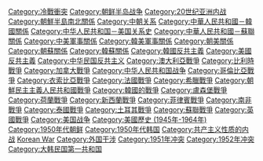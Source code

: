 {{Catnav|頁面分類|各種主題的頁面分類|各種主題的歷史|軍事史|战争}}
{{Catnav|頁面分類|历史|各國歷史|朝鮮半島歷史}}
{{Catnav|頁面分類|社会|战争}}
{{Commonscat|Korean War}}
{{Catmore}}
{{DEFAULTSORT:Korea}}
[[Category:冷戰衝突|Category:冷戰衝突]]
[[Category:朝鲜半岛战争|Category:朝鲜半岛战争]]
[[Category:20世纪亚洲内战|Category:20世纪亚洲内战]]
[[Category:朝鮮半島南北關係|Category:朝鮮半島南北關係]]
[[Category:中朝关系|Category:中朝关系]]
[[Category:中華人民共和國－韓國關係|Category:中華人民共和國－韓國關係]]
[[Category:中华人民共和国－美国关系史|Category:中华人民共和国－美国关系史]]
[[Category:中華人民共和國－蘇聯關係|Category:中華人民共和國－蘇聯關係]]
[[Category:中美軍事關係|Category:中美軍事關係]]
[[Category:韓美軍事關係|Category:韓美軍事關係]]
[[Category:朝美關係|Category:朝美關係]]
[[Category:朝蘇關係|Category:朝蘇關係]]
[[Category:韓蘇關係|Category:韓蘇關係]]
[[Category:韓國反共主義|Category:韓國反共主義]]
[[Category:美國反共主義|Category:美國反共主義]]
[[Category:中华民国反共主义|Category:中华民国反共主义]]
[[Category:澳大利亞戰爭|Category:澳大利亞戰爭]]
[[Category:比利時戰爭|Category:比利時戰爭]]
[[Category:加拿大戰爭|Category:加拿大戰爭]]
[[Category:中华人民共和国战争|Category:中华人民共和国战争]]
[[Category:哥倫比亞戰爭|Category:哥倫比亞戰爭]]
[[Category:衣索比亞戰爭|Category:衣索比亞戰爭]]
[[Category:法國戰爭|Category:法國戰爭]]
[[Category:希臘戰爭|Category:希臘戰爭]]
[[Category:朝鮮民主主義人民共和國戰爭|Category:朝鮮民主主義人民共和國戰爭]]
[[Category:韓國的戰爭|Category:韓國的戰爭]]
[[Category:盧森堡戰爭|Category:盧森堡戰爭]]
[[Category:荷蘭戰爭|Category:荷蘭戰爭]]
[[Category:新西蘭戰爭|Category:新西蘭戰爭]]
[[Category:菲律賓戰爭|Category:菲律賓戰爭]]
[[Category:南非戰爭|Category:南非戰爭]]
[[Category:泰國戰爭|Category:泰國戰爭]]
[[Category:土耳其戰爭|Category:土耳其戰爭]]
[[Category:蘇聯戰爭|Category:蘇聯戰爭]]
[[Category:英國戰爭|Category:英國戰爭]]
[[Category:美国战争|Category:美国战争]]
[[Category:美國歷史_(1945年-1964年)|Category:美國歷史 (1945年-1964年)]]
[[Category:1950年代朝鲜|Category:1950年代朝鲜]]
[[Category:1950年代韩国|Category:1950年代韩国]]
[[Category:共产主义性质的内战|Category:共产主义性质的内战]]
[[Category:以戰爭命名的分類|Korean War]]
[[Category:外国干涉|Category:外国干涉]]
[[Category:1951年冲突|Category:1951年冲突]]

[[Category:1952年冲突|Category:1952年冲突]]
[[Category:大韩民国第一共和国|Category:大韩民国第一共和国]]